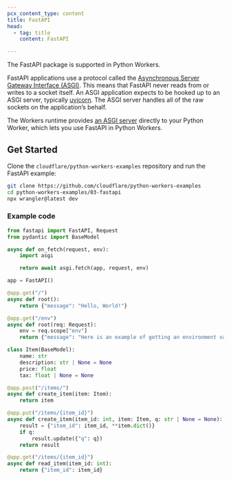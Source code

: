 ```yaml
---
pcx_content_type: content
title: FastAPI
head:
  - tag: title
    content: FastAPI

---
```



The FastAPI package is supported in Python Workers.

FastAPI applications use a protocol called the [Asynchronous Server Gateway Interface (ASGI)](https://asgi.readthedocs.io/en/latest/). This means that FastAPI never reads from or writes to a socket itself. An ASGI application expects to be hooked up to an ASGI server, typically [uvicorn](https://www.uvicorn.org/). The ASGI server handles all of the raw sockets on the application’s behalf.

The Workers runtime provides [an ASGI server](https://github.com/cloudflare/workerd/blob/main/src/pyodide/internal/asgi.py) directly to your Python Worker, which lets you use FastAPI in Python Workers.

## Get Started

<Render file="python-workers-beta-packages" product="workers" />

Clone the `cloudflare/python-workers-examples` repository and run the FastAPI example:

```bash
git clone https://github.com/cloudflare/python-workers-examples
cd python-workers-examples/03-fastapi
npx wrangler@latest dev
```

### Example code

```python
from fastapi import FastAPI, Request
from pydantic import BaseModel

async def on_fetch(request, env):
    import asgi

    return await asgi.fetch(app, request, env)

app = FastAPI()

@app.get("/")
async def root():
    return {"message": "Hello, World!"}

@app.get("/env")
async def root(req: Request):
    env = req.scope["env"]
    return {"message": "Here is an example of getting an environment variable: " + env.MESSAGE}

class Item(BaseModel):
    name: str
    description: str | None = None
    price: float
    tax: float | None = None

@app.post("/items/")
async def create_item(item: Item):
    return item

@app.put("/items/{item_id}")
async def create_item(item_id: int, item: Item, q: str | None = None):
    result = {"item_id": item_id, **item.dict()}
    if q:
        result.update({"q": q})
    return result

@app.get("/items/{item_id}")
async def read_item(item_id: int):
    return {"item_id": item_id}
```

